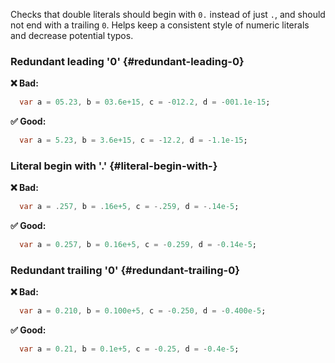 
<RuleDetails version="1.5.0" severity="style" hasFix />

Checks that double literals should begin with `0.` instead of just `.`, and should not end with a trailing `0`. Helps keep a consistent style of numeric literals and decrease potential typos.

### Redundant leading '0' {#redundant-leading-0}

**❌ Bad:**

```dart
  var a = 05.23, b = 03.6e+15, c = -012.2, d = -001.1e-15;
```

**✅ Good:**

```dart
  var a = 5.23, b = 3.6e+15, c = -12.2, d = -1.1e-15;
```

### Literal begin with '.' {#literal-begin-with-}

**❌ Bad:**

```dart
  var a = .257, b = .16e+5, c = -.259, d = -.14e-5;
```

**✅ Good:**

```dart
  var a = 0.257, b = 0.16e+5, c = -0.259, d = -0.14e-5;
```

### Redundant trailing '0' {#redundant-trailing-0}

**❌ Bad:**

```dart
  var a = 0.210, b = 0.100e+5, c = -0.250, d = -0.400e-5;
```

**✅ Good:**

```dart
  var a = 0.21, b = 0.1e+5, c = -0.25, d = -0.4e-5;
```
